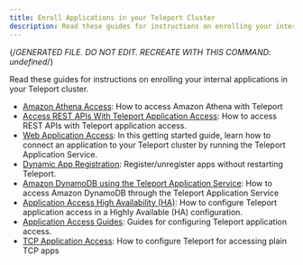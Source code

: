 ```yaml
---
title: Enroll Applications in your Teleport Cluster
description: Read these guides for instructions on enrolling your internal applications in your Teleport cluster.
---
```


{/*GENERATED FILE. DO NOT EDIT. RECREATE WITH THIS COMMAND:
undefined*/}

Read these guides for instructions on enrolling your internal applications in your Teleport cluster.

- [Amazon Athena Access](/amazon-athena.mdx): How to access Amazon Athena with Teleport
- [Access REST APIs With Teleport Application Access](/api-access.mdx): How to access REST APIs with Teleport application access.
- [Web Application Access](/connecting-apps.mdx): In this getting started guide, learn how to connect an application to your Teleport cluster by running the Teleport Application Service.
- [Dynamic App Registration](/dynamic-registration.mdx): Register/unregister apps without restarting Teleport.
- [Amazon DynamoDB using the Teleport Application Service](/dynamodb.mdx): How to access Amazon DynamoDB through the Teleport Application Service
- [Application Access High Availability (HA)](/ha.mdx): How to configure Teleport application access in a Highly Available (HA) configuration.
- [Application Access Guides](/overview.mdx): Guides for configuring Teleport application access.
- [TCP Application Access](/tcp.mdx): How to configure Teleport for accessing plain TCP apps
